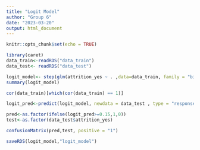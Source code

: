 ```yaml
---
title: "Logit Model"
author: "Group 6"
date: "2023-03-20"
output: html_document
---
```


```r
knitr::opts_chunk$set(echo = TRUE)
```

```r
library(caret)
data_train<-readRDS("data_train")
data_test<- readRDS("data_test")
```

```r
logit_model<- step(glm(attrition_yes ~ . ,data=data_train, family = "binomial"))
summary(logit_model)
```

```r
cor(data_train)[which(cor(data_train) == 1)]
```


```r
logit_pred<-predict(logit_model, newdata = data_test , type = "response")

pred<-as.factor(ifelse(logit_pred>=0.15,1,0))
test<-as.factor(data_test$attrition_yes)

confusionMatrix(pred,test, positive = "1")

saveRDS(logit_model,"logit_model")
```

